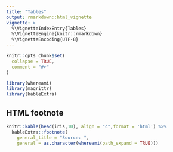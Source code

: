 ```yaml
---
title: "Tables"
output: rmarkdown::html_vignette
vignette: >
  %\VignetteIndexEntry{Tables}
  %\VignetteEngine{knitr::rmarkdown}
  %\VignetteEncoding{UTF-8}
---
```


```r
knitr::opts_chunk$set(
  collapse = TRUE,
  comment = "#>"
)
```

```r
library(whereami)
library(magrittr)
library(kableExtra)
```

## HTML footnote

```r
knitr::kable(head(iris,10), align = "c",format = 'html') %>%
  kableExtra::footnote(
    general_title = "Source: ",
    general = as.character(whereami(path_expand = TRUE)))
```

